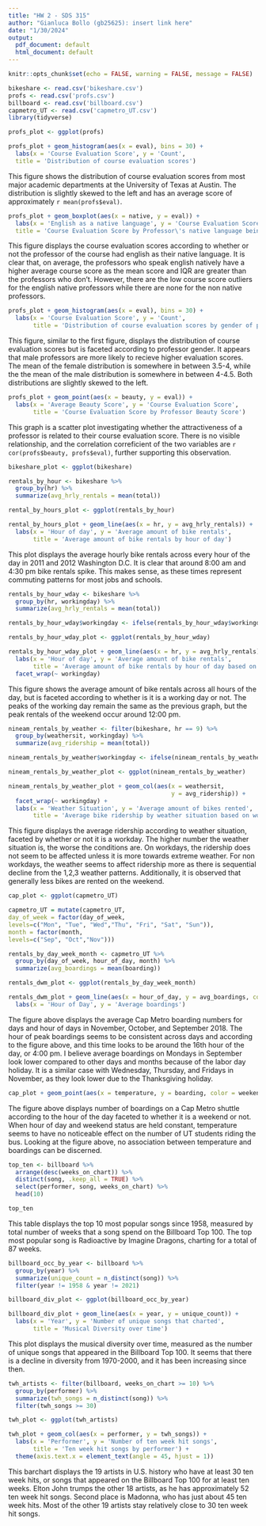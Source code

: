 ```yaml
---
title: "HW 2 - SDS 315"
author: "Gianluca Bollo (gb25625): insert link here"
date: "1/30/2024"
output:
  pdf_document: default
  html_document: default
---
```


```r
knitr::opts_chunk$set(echo = FALSE, warning = FALSE, message = FALSE)
```

```r
bikeshare <- read.csv('bikeshare.csv')
profs <- read.csv('profs.csv')
billboard <- read.csv('billboard.csv')
capmetro_UT <- read.csv('capmetro_UT.csv')
library(tidyverse)
```

```r
profs_plot <- ggplot(profs)

profs_plot + geom_histogram(aes(x = eval), bins = 30) + 
  labs(x = 'Course Evaluation Score', y = 'Count', 
  title = 'Distribution of course evaluation scores')
```

This figure shows the distribution of course evaluation scores from most major academic departments at the University of Texas at Austin. The distribution is slightly skewed to the left and has an average score of approximately `r mean(profs$eval)`. 
\newpage

```r
profs_plot + geom_boxplot(aes(x = native, y = eval)) + 
  labs(x = 'English as a native language', y = 'Course Evaluation Score',
  title = 'Course Evaluation Score by Professor\'s native language being english')
```

This figure displays the course evaluation scores according to whether or not the professor of the course had english as their native language. It is clear that, on average, the professors who speak english natively have a higher average course score as the mean score and IQR are greater than the professors who don't. However, there are the low course score outliers for the english native professors while there are none for the non native professors. 
\newpage

```r
profs_plot + geom_histogram(aes(x = eval), bins = 30) +
  labs(x = 'Course Evaluation Score', y = 'Count',
       title = 'Distribution of course evaluation scores by gender of professor') + facet_wrap(~ gender)
```

This figure, similar to the first figure, displays the distribution of course evaluation scores but is faceted according to professor gender. It appears that male professors are more likely to recieve higher evaluation scores. The mean of the female distribution is somewhere in between 3.5-4, while the the mean of the male distribution is somewhere in between 4-4.5. Both distributions are slightly skewed to the left. 
\newpage

```r
profs_plot + geom_point(aes(x = beauty, y = eval)) + 
  labs(x = 'Average Beauty Score', y = 'Course Evaluation Score', 
       title = 'Course Evaluation Score by Professor Beauty Score')
```

This graph is a scatter plot investigating whether the attractiveness of a professor is related to their course evaluation score. There is no visible relationship, and the correlation correficient of the two variables are `r cor(profs$beauty, profs$eval)`, further supporting this observation.  \newpage

```r
bikeshare_plot <- ggplot(bikeshare)

rentals_by_hour <- bikeshare %>%
  group_by(hr) %>%
  summarize(avg_hrly_rentals = mean(total))

rental_by_hours_plot <- ggplot(rentals_by_hour)

rental_by_hours_plot + geom_line(aes(x = hr, y = avg_hrly_rentals)) +
  labs(x = 'Hour of day', y = 'Average amount of bike rentals',
       title = 'Average amount of bike rentals by hour of day')
```

This plot displays the average hourly bike rentals across every hour of the day in 2011 and 2012 Washington D.C. It is clear that around 8:00 am and 4:30 pm bike rentals spike. This makes sense, as these times represent commuting patterns for most jobs and schools. 
\newpage

```r
rentals_by_hour_wday <- bikeshare %>%
  group_by(hr, workingday) %>%
  summarize(avg_hrly_rentals = mean(total))

rentals_by_hour_wday$workingday <- ifelse(rentals_by_hour_wday$workingday == 0, "No", "Yes")

rentals_by_hour_wday_plot <- ggplot(rentals_by_hour_wday)

rentals_by_hour_wday_plot + geom_line(aes(x = hr, y = avg_hrly_rentals)) +
  labs(x = 'Hour of day', y = 'Average amount of bike rentals',
       title = 'Average amount of bike rentals by hour of day based on working day status') +
  facet_wrap(~ workingday)
```

This figure shows the average amount of bike rentals across all hours of the day, but is faceted according to whether is it is a working day or not. The peaks of the working day remain the same as the previous graph, but the peak rentals of the weekend occur around 12:00 pm. 
\newpage

```r
nineam_rentals_by_weather <- filter(bikeshare, hr == 9) %>%
  group_by(weathersit, workingday) %>%
  summarize(avg_ridership = mean(total))

nineam_rentals_by_weather$workingday <- ifelse(nineam_rentals_by_weather$workingday == 0, "No", "Yes")

nineam_rentals_by_weather_plot <- ggplot(nineam_rentals_by_weather)

nineam_rentals_by_weather_plot + geom_col(aes(x = weathersit, 
                                              y = avg_ridership)) +
  facet_wrap(~ workingday) +
  labs(x = 'Weather Situation', y = 'Average amount of bikes rented',
       title = 'Average bike ridership by weather situation based on workday status')
```

This figure displays the average ridership according to weather situation, faceted by whether or not it is a workday. The higher number the weather situation is, the worse the conditions are. On workdays, the ridership does not seem to be affected unless it is more towards extreme weather. For non workdays, the weather seems to affect ridership more as there is sequential decline from the 1,2,3 weather patterns. Additionally, it is observed that generally less bikes are rented on the weekend.
\newpage

```r
cap_plot <- ggplot(capmetro_UT)

capmetro_UT = mutate(capmetro_UT,
day_of_week = factor(day_of_week,
levels=c("Mon", "Tue", "Wed","Thu", "Fri", "Sat", "Sun")),
month = factor(month,
levels=c("Sep", "Oct","Nov")))

rentals_by_day_week_month <- capmetro_UT %>%
  group_by(day_of_week, hour_of_day, month) %>%
  summarize(avg_boardings = mean(boarding))

rentals_dwm_plot <- ggplot(rentals_by_day_week_month)

rentals_dwm_plot + geom_line(aes(x = hour_of_day, y = avg_boardings, color = month)) + facet_wrap(~ day_of_week) +
  labs(x = 'Hour of Day', y = 'Average boardings')
```

The figure above displays the average Cap Metro boarding numbers for days and hour of days in November, October, and September 2018. The hour of peak boardings seems to be consistent across days and according to the figure above, and this time looks to be around the 16th hour of the day, or 4:00 pm. I believe average boardings on Mondays in September look lower compared to other days and months because of the labor day holiday. It is a similar case with Wednesday, Thursday, and Fridays in November, as they look lower due to the Thanksgiving holiday. 
\newpage

```r
cap_plot + geom_point(aes(x = temperature, y = boarding, color = weekend)) + facet_wrap(~ hour_of_day)
```

The figure above displays number of boardings on a Cap Metro shuttle according to the hour of the day faceted to whether it is a weekend or not. When hour of day and weekend status are held constant, temperature seems to have no noticeable effect on the number of UT students riding the bus. Looking at the figure above, no association between temperature and boardings can be discerned.

\newpage
```r
top_ten <- billboard %>%
  arrange(desc(weeks_on_chart)) %>%
  distinct(song, .keep_all = TRUE) %>%
  select(performer, song, weeks_on_chart) %>%
  head(10)

top_ten
```

This table displays the top 10 most popular songs since 1958, measured by total number of weeks that a song spend on the Billboard Top 100. The top most popular song is Radioactive by Imagine Dragons, charting for a total of 87 weeks.

\newpage

```r
billboard_occ_by_year <- billboard %>%
  group_by(year) %>%
  summarize(unique_count = n_distinct(song)) %>%
  filter(year != 1958 & year != 2021)

billboard_div_plot <- ggplot(billboard_occ_by_year)

billboard_div_plot + geom_line(aes(x = year, y = unique_count)) +
  labs(x = 'Year', y = 'Number of unique songs that charted', 
       title = 'Musical Diversity over time')
```

This plot displays the musical diversity over time, measured as the number of unique songs that appeared in the Billboard Top 100. It seems that there is a decline in diversity from 1970-2000, and it has been increasing since then. 
\newpage

```r
twh_artists <- filter(billboard, weeks_on_chart >= 10) %>%
  group_by(performer) %>%
  summarize(twh_songs = n_distinct(song)) %>%
  filter(twh_songs >= 30)

twh_plot <- ggplot(twh_artists)

twh_plot + geom_col(aes(x = performer, y = twh_songs)) + 
  labs(x = 'Performer', y = 'Number of ten week hit songs', 
       title = 'Ten week hit songs by performer') +
  theme(axis.text.x = element_text(angle = 45, hjust = 1))
```

This barchart displays the 19 artists in U.S. history who have at least 30 ten week hits, or songs that appeared on the Billboard Top 100 for at least ten weeks. Elton John trumps the other 18 artists, as he has approximately 52 ten week hit songs. Second place is Madonna, who has just about 45 ten week hits. Most of the other 19 artists stay relatively close to 30 ten week hit songs.
